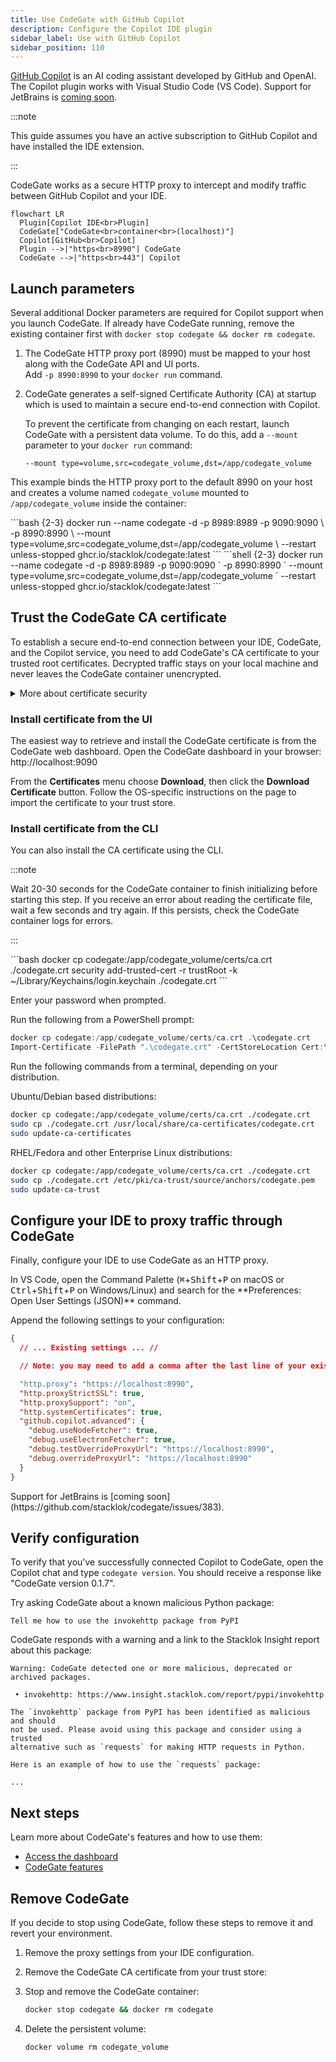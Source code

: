```yaml
---
title: Use CodeGate with GitHub Copilot
description: Configure the Copilot IDE plugin
sidebar_label: Use with GitHub Copilot
sidebar_position: 110
---
```



[GitHub Copilot](https://github.com/features/copilot) is an AI coding assistant
developed by GitHub and OpenAI. The Copilot plugin works with Visual Studio Code
(VS Code). Support for JetBrains is
[coming soon](https://github.com/stacklok/codegate/issues/383).

:::note

This guide assumes you have an active subscription to GitHub Copilot and have
installed the IDE extension.

:::

CodeGate works as a secure HTTP proxy to intercept and modify traffic between
GitHub Copilot and your IDE.

```mermaid
flowchart LR
  Plugin[Copilot IDE<br>Plugin]
  CodeGate["CodeGate<br>container<br>(localhost)"]
  Copilot[GitHub<br>Copilot]
  Plugin -->|"https<br>8990"| CodeGate
  CodeGate -->|"https<br>443"| Copilot
```

## Launch parameters

Several additional Docker parameters are required for Copilot support when you
launch CodeGate. If already have CodeGate running, remove the existing container
first with `docker stop codegate && docker rm codegate`.

1. The CodeGate HTTP proxy port (8990) must be mapped to your host along with
   the CodeGate API and UI ports.\
   Add `-p 8990:8990` to your `docker run` command.

1. CodeGate generates a self-signed Certificate Authority (CA) at startup which
   is used to maintain a secure end-to-end connection with Copilot.

   To prevent the certificate from changing on each restart, launch CodeGate
   with a persistent data volume. To do this, add a `--mount` parameter to your
   `docker run` command:

   `--mount type=volume,src=codegate_volume,dst=/app/codegate_volume`

This example binds the HTTP proxy port to the default 8990 on your host and
creates a volume named `codegate_volume` mounted to `/app/codegate_volume`
inside the container:

<Tabs groupId="os">
<TabItem value="macos" label="macOS / Linux" default>
```bash {2-3}
docker run --name codegate -d -p 8989:8989 -p 9090:9090 \
  -p 8990:8990 \
  --mount type=volume,src=codegate_volume,dst=/app/codegate_volume \
  --restart unless-stopped ghcr.io/stacklok/codegate:latest
```
</TabItem>
<TabItem value="windows" label="Windows (PowerShell)">
```shell {2-3}
docker run --name codegate -d -p 8989:8989 -p 9090:9090 `
  -p 8990:8990 `
  --mount type=volume,src=codegate_volume,dst=/app/codegate_volume `
  --restart unless-stopped ghcr.io/stacklok/codegate:latest
```

</TabItem>
</Tabs>

## Trust the CodeGate CA certificate

To establish a secure end-to-end connection between your IDE, CodeGate, and the
Copilot service, you need to add CodeGate's CA certificate to your trusted root
certificates. Decrypted traffic stays on your local machine and never leaves the
CodeGate container unencrypted.

<details>
<summary>More about certificate security</summary>

<h3 id='#is-this-certificate-safe'>
  Is this certificate safe to install on my machine?
</h3>

**Local-only:** CodeGate runs entirely on your machine within an isolated
container, ensuring all data processing stays local without any external
transmissions.

**Secure certificate handling:** This custom CA is locally generated and
managed. CodeGate developers have no access to it.

**No external communications:** CodeGate is designed with no capability to call
home or communicate with external servers, outside of those requested by the IDE
or Agent.

<h3 id='#key-security-features'>Key security features</h3>

**Per-domain certificate generation**

Instead of using wildcard certificates, CodeGate generates a unique certificate
for each domain. This approach minimizes security risks by limiting the impact
of any single certificate compromise.

**High-strength encryption with 4096-bit RSA keys**

CodeGate utilizes 4096-bit RSA keys for certificate authority operations,
providing enhanced security compared to standard 2048-bit keys. The increased
key length significantly reduces the risk of brute-force attacks, ensuring
long-term protection for your data. To balance performance, 2048-bit keys are
used for server certificates.

**Secure SSL/TLS configuration**

CodeGate's SSL context is configured to enforce the latest security standards,
including strong cipher suites and disabling outdated protocols. This ensures
secure and efficient encrypted communications.

**Certificate caching and management**

Certificates are cached efficiently to optimize performance without compromising
security. Additionally, mechanisms are in place to manage certificate lifecycle
and prevent resource exhaustion.

</details>

### Install certificate from the UI

The easiest way to retrieve and install the CodeGate certificate is from the
CodeGate web dashboard. Open the CodeGate dashboard in your browser:
http://localhost:9090

From the **Certificates** menu choose **Download**, then click the **Download
Certificate** button. Follow the OS-specific instructions on the page to import
the certificate to your trust store.

### Install certificate from the CLI

You can also install the CA certificate using the CLI.

:::note

Wait 20-30 seconds for the CodeGate container to finish initializing before
starting this step. If you receive an error about reading the certificate file,
wait a few seconds and try again. If this persists, check the CodeGate container
logs for errors.

:::

<Tabs groupId="os">
<TabItem value="macos" label="macOS" default>
```bash
docker cp codegate:/app/codegate_volume/certs/ca.crt ./codegate.crt
security add-trusted-cert -r trustRoot -k ~/Library/Keychains/login.keychain ./codegate.crt
```

Enter your password when prompted.

</TabItem>
<TabItem value="windows" label="Windows">
Run the following from a PowerShell prompt:

```powershell
docker cp codegate:/app/codegate_volume/certs/ca.crt .\codegate.crt
Import-Certificate -FilePath ".\codegate.crt" -CertStoreLocation Cert:\CurrentUser\Root
```

</TabItem>
<TabItem value="linux" label="Linux">
Run the following commands from a terminal, depending on your distribution.

Ubuntu/Debian based distributions:

```bash
docker cp codegate:/app/codegate_volume/certs/ca.crt ./codegate.crt
sudo cp ./codegate.crt /usr/local/share/ca-certificates/codegate.crt
sudo update-ca-certificates
```

RHEL/Fedora and other Enterprise Linux distributions:

```bash
docker cp codegate:/app/codegate_volume/certs/ca.crt ./codegate.crt
sudo cp ./codegate.crt /etc/pki/ca-trust/source/anchors/codegate.pem
sudo update-ca-trust
```

</TabItem>
</Tabs>

## Configure your IDE to proxy traffic through CodeGate

Finally, configure your IDE to use CodeGate as an HTTP proxy.

<Tabs groupId="ide">
<TabItem value="vscode" label="VS Code" default>
In VS Code, open the Command Palette (<kbd>⌘</kbd>+<kbd>Shift</kbd>+<kbd>P</kbd>
on macOS or <kbd>Ctrl</kbd>+<kbd>Shift</kbd>+<kbd>P</kbd> on Windows/Linux) and
search for the **Preferences: Open User Settings (JSON)** command.

Append the following settings to your configuration:

```json title="settings.json"
{
  // ... Existing settings ... //

  // Note: you may need to add a comma after the last line of your existing settings if not already present

  "http.proxy": "https://localhost:8990",
  "http.proxyStrictSSL": true,
  "http.proxySupport": "on",
  "http.systemCertificates": true,
  "github.copilot.advanced": {
    "debug.useNodeFetcher": true,
    "debug.useElectronFetcher": true,
    "debug.testOverrideProxyUrl": "https://localhost:8990",
    "debug.overrideProxyUrl": "https://localhost:8990"
  }
}
```

</TabItem>
<TabItem value="jetbrains" label="JetBrains" default>
Support for JetBrains is [coming soon](https://github.com/stacklok/codegate/issues/383).
</TabItem>
</Tabs>

## Verify configuration

To verify that you've successfully connected Copilot to CodeGate, open the
Copilot chat and type `codegate version`. You should receive a response like
"CodeGate version 0.1.7".

Try asking CodeGate about a known malicious Python package:

```plain title="Copilot chat"
Tell me how to use the invokehttp package from PyPI
```

CodeGate responds with a warning and a link to the Stacklok Insight report about
this package:

```plain title="Copilot chat"
Warning: CodeGate detected one or more malicious, deprecated or archived packages.

 • invokehttp: https://www.insight.stacklok.com/report/pypi/invokehttp

The `invokehttp` package from PyPI has been identified as malicious and should
not be used. Please avoid using this package and consider using a trusted
alternative such as `requests` for making HTTP requests in Python.

Here is an example of how to use the `requests` package:

...
```

## Next steps

Learn more about CodeGate's features and how to use them:

- [Access the dashboard](./dashboard.md)
- [CodeGate features](../features/index.mdx)

## Remove CodeGate

If you decide to stop using CodeGate, follow these steps to remove it and revert
your environment.


1. Remove the proxy settings from your IDE configuration.

1. Remove the CodeGate CA certificate from your trust store:

   <RemoveCert />

1. Stop and remove the CodeGate container:

   ```bash
   docker stop codegate && docker rm codegate
   ```

1. Delete the persistent volume:

   ```bash
   docker volume rm codegate_volume
   ```
